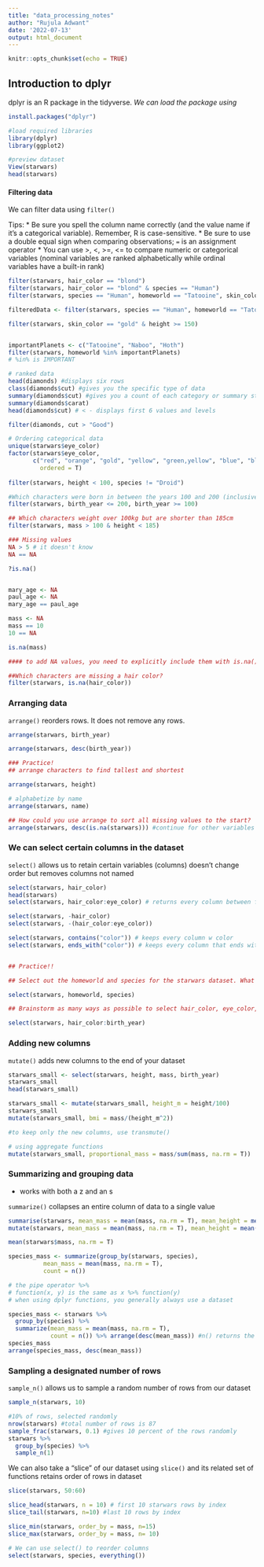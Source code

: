 ```yaml
---
title: "data_processing_notes"
author: "Rujula Adwant"
date: '2022-07-13'
output: html_document
---
```


```r
knitr::opts_chunk$set(echo = TRUE)
```

## Introduction to dplyr

dplyr is an R package in the tidyverse. *We can load the package using*

``` r

install.packages("dplyr")

#load required libraries
library(dplyr)
library(ggplot2)

#preview dataset
View(starwars)
head(starwars)


```

#### Filtering data 
We can filter data using `filter()`

Tips:
* Be sure you spell the column name correctly (and the value name if it's a categorical variable). Remember, R is case-sensitive.
* Be sure to use a double equal sign when comparing observations; `=` is an assignment operator
* You can use >, <, >=, <= to compare numeric or categorical variables (nominal variables are ranked alphabetically while ordinal variables have a built-in rank)

``` r

filter(starwars, hair_color == "blond")
filter(starwars, hair_color == "blond" & species == "Human")
filter(starwars, species == "Human", homeworld == "Tatooine", skin_color == "fair")

filteredData <- filter(starwars, species == "Human", homeworld == "Tatooine")

filter(starwars, skin_color == "gold" & height >= 150)


importantPlanets <- c("Tatooine", "Naboo", "Hoth")
filter(starwars, homeworld %in% importantPlanets)
# %in% is IMPORTANT

# ranked data
head(diamonds) #displays six rows
class(diamonds$cut) #gives you the specific type of data
summary(diamonds$cut) #gives you a count of each category or summary statistics if numeric
summary(diamonds$carat)
head(diamonds$cut) # < - displays first 6 values and levels

filter(diamonds, cut > "Good")

# Ordering categorical data
unique(starwars$eye_color)
factor(starwars$eye_color,
       c("red", "orange", "gold", "yellow", "green,yellow", "blue", "black"), 
         ordered = T)
       
filter(starwars, height < 100, species != "Droid")

#Which characters were born in between the years 100 and 200 (inclusive)
filter(starwars, birth_year <= 200, birth_year >= 100)

## Which characters weight over 100kg but are shorter than 185cm
filter(starwars, mass > 100 & height < 185)

### Missing values 
NA > 5 # it doesn't know
NA == NA

?is.na()


mary_age <- NA
paul_age <- NA
mary_age == paul_age

mass <- NA
mass == 10
10 == NA

is.na(mass)

#### to add NA values, you need to explicitly include them with is.na()

##Which characters are missing a hair color?
filter(starwars, is.na(hair_color))


```

### Arranging data
`arrange()` reorders rows. It does not remove any rows.


```r

arrange(starwars, birth_year)

arrange(starwars, desc(birth_year))

### Practice!
## arrange characters to find tallest and shortest

arrange(starwars, height)

# alphabetize by name
arrange(starwars, name)

## How could you use arrange to sort all missing values to the start?
arrange(starwars, desc(is.na(starwars))) #continue for other variables


```

### We can select certain columns in the dataset
`select()` allows us to retain certain variables (columns)
doesn't change order but removes columns not named

``` r

select(starwars, hair_color)
head(starwars)
select(starwars, hair_color:eye_color) # returns every column between first:last, including first:last

select(starwars, -hair_color)
select(starwars, -(hair_color:eye_color))

select(starwars, contains("color")) # keeps every column w color
select(starwars, ends_with("color")) # keeps every column that ends with


## Practice!!

## Select out the homeworld and species for the starwars dataset. What question might this subset of variables help answer?

select(starwars, homeworld, species)

## Brainstorm as many ways as possible to select hair_color, eye_color, skin_color, and birth_year

select(starwars, hair_color:birth_year)
```

### Adding new columns
`mutate()` adds new columns to the end of your dataset

```r

starwars_small <- select(starwars, height, mass, birth_year)
starwars_small
head(starwars_small)

starwars_small <- mutate(starwars_small, height_m = height/100)
starwars_small
mutate(starwars_small, bmi = mass/(height_m^2))

#to keep only the new columns, use transmute()

# using aggregate functions
mutate(starwars_small, proportional_mass = mass/sum(mass, na.rm = T))

```

### Summarizing and grouping data
- works with both a z and an s

`summarize()` collapses an entire column of data to a single value

```r

summarise(starwars, mean_mass = mean(mass, na.rm = T), mean_height = mean(height, na.rm = T))
mutate(starwars, mean_mass = mean(mass, na.rm = T), mean_height = mean(height, na.rm = T))

mean(starwars$mass, na.rm = T)

species_mass <- summarize(group_by(starwars, species),
          mean_mass = mean(mass, na.rm = T),
          count = n())

# the pipe operator %>%
# function(x, y) is the same as x %>% function(y)
# when using dplyr functions, you generally always use a dataset

species_mass <- starwars %>%
  group_by(species) %>%
  summarize(mean_mass = mean(mass, na.rm = T),
            count = n()) %>% arrange(desc(mean_mass)) #n() returns the number of values in each species
species_mass
arrange(species_mass, desc(mean_mass))
```

### Sampling a designated number of rows
`sample_n()` allows us to sample a random number of rows from our dataset

```r

sample_n(starwars, 10)

#10% of rows, selected randomly
nrow(starwars) #total number of rows is 87
sample_frac(starwars, 0.1) #gives 10 percent of the rows randomly
starwars %>%
  group_by(species) %>%
  sample_n(1)
```

We can also take a "slice" of our dataset using `slice()` and its related set of functions
retains order of rows in dataset
```r

slice(starwars, 50:60)

slice_head(starwars, n = 10) # first 10 starwars rows by index
slice_tail(starwars, n=10) #last 10 rows by index

slice_min(starwars, order_by = mass, n=15)
slice_max(starwars, order_by = mass, n= 10)

# We can use select() to reorder columns
select(starwars, species, everything())

```


